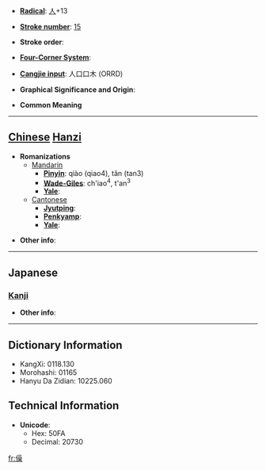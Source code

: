 * '''[[Wiktionary:Chinese radical index| Radical]]''': [[Wiktionary:Chinese radical index 人|人]]+13

* '''[[Wiktionary:Chinese total strokes index|Stroke number]]''': [[Wiktionary:Chinese total strokes index 15|15]]

* '''Stroke order''': 

* '''[[Wiktionary:Chinese four corner index|Four-Corner System]]''': 

* '''[[Wiktionary:Chinese Cangjie index|Cangjie input]]''': 人口口木 (ORRD)

* '''Graphical Significance and Origin''': 

* '''Common Meaning'''

----

== [[Chinese]] [[Hanzi]] ==

* '''Romanizations'''
** [[Mandarin]]
*** '''[[Pinyin]]''': qiào (qiao4), tǎn (tan3)
*** '''[[Wade-Giles]]''': ch'iao<sup>4</sup>, t'an<sup>3</sup>
*** '''[[Yale]]''': 
**[[Cantonese]]
***'''[[Jyutping]]''':
***'''[[Penkyamp]]''': 
***'''[[Yale]]''': 

* '''Other info''': 

----

==Japanese==
===[[Kanji]]===
{{kanji|on readings=[[しょう]] (shō)
|kun readings=[[ながいさま]] (nagaisama)
}}

* '''Other info''':  

----

== Dictionary Information ==

* KangXi: 0118.130
* Morohashi: 01165
* Hanyu Da Zidian: 10225.060

== Technical Information ==

* '''Unicode''':
** Hex: 50FA
** Decimal: 20730

[[fr:僺]]